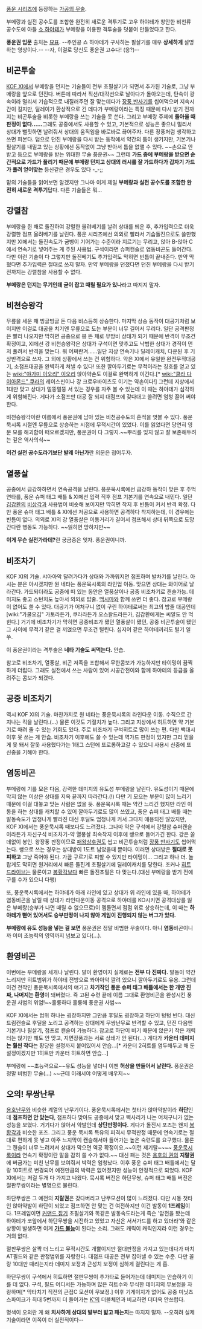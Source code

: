 [[풍운 시리즈]]에 등장하는 [[가공의 무술]].

부메랑과 실전 공수도를 조합한 완전히 새로운 격투기로 고우 하야테가 창안한 비천류 공수도에 아들 [[쇼 하야테]]가 부메랑을 이용한 격투술을 덧붙여 만들었다고 한다.

{{{#!html
<object width="425" height="344"><param name="movie" value="http://www.youtube.com/v/EDuWTcchfFI&hl=ko_KR&fs=1&"></param><param name="allowFullScreen" value="true"></param><param name="allowscriptaccess" value="always"></param><embed src="http://www.youtube.com/v/EDuWTcchfFI&hl=ko_KR&fs=1&" type="application/x-shockwave-flash" allowscriptaccess="always" allowfullscreen="true" width="425" height="344"></embed></object>
}}}
'''풍운권 입문''' 출처는 [[묘표]].
--주인공 쇼 하야테가 구사하는 필살기를 매우 '''상세하게''' 설명하는 영상이다.-- --자, 이걸로 당신도 풍운권 고수다! (응?)--

== 비곤투술 ==
[[KOF XI]]에서 부메랑을 던지는 기술들이 전부 초필살기가 되면서 추가된 기술로, 그냥 부메랑을 앞으로 던진다. 버튼에 따라서 직선/대각선으로 날아다가 돌아오는데, 탄속이 광속이라 멀리서 기습적으로 내질러주면 잘 맞는데다가 [[장풍 반사기]]를 씹어먹으며 지속시간이 길지만, 딜레이가 환상적으로 긴 데다가 부메랑이라는 특징 때문에 다시 받기 전까지는 비곤투술을 비롯한 부메랑을 쓰는 기술을 못 쓴다. 그리고 부메랑 주제에 '''돌아올 때 판정이 없다...... '''그래도 공중에서도 사용할 수 있고, 기본적으로 성능은 좋으니 멀리서 상대가 뻘짓하면 날려줘서 상대의 움직임을 바로바로 끊어주자. 다른 장풍처럼 생각하고 쓰면 피본다. 덤으로 던진 부메랑을 다시 받는 동작에서 약간의 틈이 생기지만, 기본기나 필살기를 내밀고 있는 상황에선 동작없이 그냥 받아서 틈을 없앨 수 있다. ~~손으로 안 받고 등으로 부메랑을 받는 위대한 무술 풍운권~~ 그런데 '''가드 중에 부메랑을 받으면 순간적으로 가드가 풀리기 때문에 부메랑 던지고 상대의 러시를 잘 가드하다가 갑자기 가드가 풀려 얻어맞는''' 등신같은 경우도 있다 -_-;;

밑의 기술들을 읽어보면 알겠지만 그나마 이게 제일 '''부메랑과 실전 공수도를 조합한 완전히 새로운 격투기'''답다. 다른 기술들은 뭐...

== 강렬참 ==
부메랑을 쥔 채로 돌진하여 강렬한 올려베기를 날려 상대를 띄운 후, 추가입력으로 더욱 강렬한 점프 올려베기를 날린다. 풍운 시리즈에선 의외로 빨라서 기습돌진으로도 쓸만했지만 XI에서는 돌진속도가 굼벵이 기어가는 수준이라 지르기는 무리고, 앉아 B-앉아 C에서 연속기로 넣어주는 게 주된 사용법. 구석이라면 슈퍼캔슬로 염동비곤도 들어간다. 다만 이런 기술이 다 그렇지만 돌진베기도 추가입력도 막히면 빈틈이 끝내준다. 만약 막혔다면 추가입력은 절대로 쓰지 말자. 만약 부메랑을 던졌다면 던진 부메랑을 다시 받기 전까지는 강렬참을 사용할 수 없다.

'''부메랑은 던지는 무기인데 굳이 잡고 때릴 필요가 있나'''라고 따지지 말자.

== 비천승왕각 ==
무릎을 세운 채 빙글빙글 돈 다음 비스듬히 상승한다. 마지막 상승 동작이 대공기처럼 보이지만 이걸로 대공을 치기엔 무릎으로 도는 부분이 너무 길어서 무리다. 일단 공격판정은 빨리 나오지만 막히면 공중으로 붕 뜬 채로 무방비 상태가 되기 때문에 반격이 무조건 확정이고, XI에선 강 비천승왕각은 상대가 구석이면 맞추고도 낙법한 상대가 경직이 먼저 풀려서 반격을 맞는다. 뭐 어쩌란겨......일단 지상 연속기나 딜레이캐치, 다운된 후 기상반격으로 쓰자. 그 외에 상황에서 쓰는 건 위험하다. 약은 XI에서 유일한 완전무적대공기, 소점프대공을 완벽하게 쳐낼 수 있다! 또한 깔아두기로는 무적이라는 칭호를 얻고 있는 [[wiki:"야가미 이오리" 이오리]] 앉아약손도 이걸로 완벽하게 이긴다.[* [[wiki:"쿨라 다이아몬드" 쿠라]]의 레이스핀이나 강 크로우바이츠도 이기는 약손이다!] 그런데 지상에서 1대만 맞고 상대가 멀뚱멀뚱 서 있는 경우를 자주 볼 수 있는데 이 때는 하야테가 심각하게 위험해진다. 게다가 소점프만 대공 잘 되지 대점프에 갖다대고 쓸려면 엄청 끌어 써야한다.

비천승왕각이란 이름에서 풍운권에 남아 있는 비천공수도의 흔적을 엿볼 수 있다. 풍운묵시록 시절엔 무릎으로 상승하는 시점에 무적시간이 있었다. 이를 읽었다면 당연히 영문 모를 해괴함이 떠오르겠지만, 풍운권이 다 그렇지.~~뿌리를 잊지 않고 잘 보존해두려는 깊은 역사의식~~

'''이건 실전 공수도라기보단 발레 아닌가'''란 의문은 접어두자.

== 열풍살 ==
공중에서 급강하하면서 연속공격을 날린다. 풍운묵시록에선 급강하 동작이 맞은 후 주먹 연타를, 풍운 슈퍼 태그 배틀 & XI에선 입력 직후 점프 기본기를 연속으로 내민다. 일단 [[김갑환]]의 [[비상각]]과 사용법이 비슷해 보이지만 막히면 착지 후 빈틈이 커서 반격 확정. 다만 풍운 슈퍼 태그 배틀 & XI에선 저공으로 사용하면 공격하다 착지하는데, 이 경우에는 빈틈이 없다. 의외로 XI의 강 열풍살은 이동거리가 길어서 점프해서 상대 뒤쪽으로 도망간다란 행동도 가능하다. ~~읽히면 망하지만~~

'''이게 무슨 실전가라데?'''란 궁금증은 잊자. 풍운권이니까.

== 비조차기 ==
KOF XI의 기술. 샤아아악 달려가다가 상대와 가까워지면 점프하며 발차기를 날린다. 아시는 분은 아시겠지만 원 네타는 풍운묵시록의 라인업 이동. 맞으면 상대는 와이어로 날라간다. 가드되더라도 공중에 떠 있는 동안은 열풍살이나 공중 비조차기로 캔슬가능. 데미지도 좋고 스턴치도 높아서 의외로 밥줄. [[맥시마]]와 함께 쓰면 더 좋다. 참고로 부메랑이 없어도 쓸 수 있다. 대공기가 어처구니 없이 구린 하야테로써는 최고의 밥줄 대공인데 [wiki:"가쿨오김" 가토라든가, 쿠라라든가 오스왈드라든가, 김갑환에게는 씨알도 안 먹힌다.] 거기에 비조차기가 막히면 공중비조가 됐던 열풍살이 됐던, 공중 비곤투술이 됐던 그 사이에 무적기 같은 걸 끼얹으면 무조건 털린다. 심지어 같은 하야테끼리도 털기 일쑤.

이 풍운권이라는 격투술은 '''네타 기술도 써먹는다.''' 안습.

참고로 비조차기, 열풍살, 비곤 저족을 조합해서 무한콤보가 가능하지만 타이밍이 끔찍하게 더럽다. 그래도 실전에서 쓰는 사람이 있어 시공간전이와 함께 하야테의 등급을 올려주는 콤보가 되겠다.

== 공중 비조차기 ==
역시 KOF XI의 기술. 마찬가지로 원 네타는 풍운묵시록의 라인다운 이동. 수직으로 간지나는 킥을 날린다.(...) 물론 이것도 기절치가 높다. 그리고 지상에서 히트하면 약 기본기로 때려 줄 수 있는 기회도 있다. 주로 비조차기 구석히트로 많이 쓰는 편. 다만 백대시 이후 못 쓰는 게 안습. 비조차기 이후에도 쓸 수 있는데 역가드 판정이 있지만 그리 믿을 게 못 돼서 잘못 사용했다가는 1태그 스턴에 또로롱하고갈 수 있으니 사용시 신중에 또 신중을 기해야 한다.

== 염동비곤 ==
부메랑에 기를 모은 다음, 강력한 데미지의 유도성 부메랑을 날린다. 유도성이기 때문에 막지 않는 이상은 상대를 지옥 끝까지 따라간다.(!) 다만 기 모으는 부분이 많이 느리기 때문에 이걸 대놓고 맞는 사람은 없을 듯. 풍운묵시록 때는 약간 느리긴 했지만 라인 이동을 하는 상대를 캐치할 수 있어 깔아두기로도 많이 쓰였고, 풍운 슈퍼 태그 배틀 때는 발동속도가 엄청나게 빨라진 대신 후딜도 엄청나게 커서 그다지 애용되진 않았지만, KOF XI에서는 풍운묵시록 때보다도 느려졌다. 그나마 약은 구석에서 강렬참 슈퍼캔슬이라든가 자신구석 비조차기-약 열풍살 최속착지 이후에 쌩으로 들어가긴 한다. 강은 쓸데없이 봉인. 왕장풍 판정이므로 [[패왕상후권]]도 씹고 비곤투술처럼 [[장풍 반사기]]도 씹어먹는다. 쌩으로 쓰는 경우는 상대방이 1도트 남았을때 뿐이다. 이러면 상대방은 '''절대로 못 피하고''' 그냥 죽어야 된다. 가끔 구르기로 피할 수 있지만 타이밍이... 그리고 하나 더. 놀랍게도 막히면 원거리에서 빠른 돌진계 초필살기에 딜레이캐치를 당한다. 조커나 [[히트 드라이브]]는 물론이고 [[봉황각]]보다 빠른 돌진초필은 다 맞는다.(대신 부메랑을 받기 전에 구를 수가 있으니 다행)

또, 풍운묵시록에서는 하야테가 아래 라인에 있고 상대가 위 라인에 있을 때, 하야테가 염동비곤을 날릴 때 상대가 라인다운이동 공격으로 하야테를 KO시키면 공격대상를 잃은 부메랑(승부가 나면 때릴 수 없으므로)이 멤돌면서 점점 위로 상승하는데, 이 때는 '''하야테가 뻗어 있어서도 승부판정이 나지 않아 게임이 진행되지 않는 버그가 있다.'''

'''부메랑에 유도 성능을 넣는 걸 보면''' 풍운권은 정말 비범한 무술이다. 아니 '''염동'''비곤이니까 이미 초능력의 영역까지 넘보고 있다(...).

== 환영비곤 ==
이번에는 부메랑을 세개나 날린다. 말이 환영이지 실제로는 '''전부 다 진짜다.''' 발동이 약간 느리지만 히트범위가 하야테 전방으로 쫘아아악 깔려 있으니 깔아두기로도 유용. 그런데 이건 전작인 풍운묵시록에서의 얘기고 '''차기작인 풍운 슈퍼 태그 배틀에서는 한 개만 진짜, 나머지는 환영'''이 돼버렸다. 즉 고된 수련 끝에 이름 그대로 환영비곤을 완성시킨 풍운권 사범의 위엄!~~훌륭하다 훌륭해 풍운권 사범~~ 

KOF XI에서는 범위 하나는 굉장하지만 그만큼 후딜도 굉장하고 하단이 텅텅 빈다. 대신 드림캔슬로 후딜을 노리고 공격하는 상대에게 무쌍난무로 반격할 수 있고, 던진 다음엔 기본기나 필살기, 점프로 캔슬이 가능하다. 참고로 하단이 비기 때문에 앉은키 작은 캐릭터는 앉기만 해도 안 맞고, 지면장풍과는 서로 상쇄가 안 된다(...) 게다가 '''카운터 데미지는 훨씬 작다'''는 황당한 설정까지 붙어있어서 안습...[* 카운터 2히트를 염두해두고 해 둔 설정이겠지만 1히트만 카운터 히트하면 안습...]

부메랑에 ~~초능력으로~~유도 성능을 넣더니 이젠 '''허상을 만들어서 날린다.''' 풍운권은 정말 비범한 무술(...) ~~근데 이래서야 어떻게 배우지~~

== 오의! 무쌍난무 ==
[[용호난무]]와 비슷한 계열의 난무기이다. 풍운묵시록에서는 첫타가 앉아약발이라 '''하단'''인데 '''점프하면 안 맞는다''', 점프하다 맞아도 공중에서 맞고 삑사리가 나는 어처구니가 없는 성능을 보였다. 거기다가 앉아서 약발인데 '''상단판정이다.''' 게다가 돌진시 포즈는 왠지 [[봉황각]]과 비슷한 포즈. 그리고 풍운 묵시록 특유의 피격시 무적판정 때문에 연속기로는 절대로 편하게 못 넣고 아주 느지막이 캔슬해서야 들어가는 높은 숙련도를 요구했다. 물론 그 캔슬이 너무 느려져서 상대가 막으면 역공 확정이요.~~이런 제기랄~~~~ [[풍운묵시록]]이라 연속기 확정이란 말을 감히 쓸 수가 없다.~~ 대신 패는 것은 [[용호의 권]]의 '''지랄권'''에 버금가는 미친 난무를 보여줘서 박력은 엄청났다. 이후 풍운 슈퍼 태그 배틀에서는 달랑 10히트로 변경되어 예전만큼의 박력은 없어졌지만 성능이 안정적으로 되었다. KOF XI에서는 저걸 두개 다 가지고 나왔다. 묵시록 버전은 하단무쌍, 슈퍼 태그 배틀 버전은 절판무쌍이라는 별명으로 불린다.
 
하단무쌍은 그 예전의 '''지랄권'''은 갖다버리고 난무모션이 많이 느려졌다. 다만 시동 첫타인 앉아약발이 하단이 되었고 점프하면 안 맞는 건 여전하지만 이건 발동이 '''1프레임'''이다. 1프레임이면 [[커맨드 잡기]] 초필살기와 똑같은 발동속도라는게 즉슨 '암전을 봤는데 하야테가 코앞에서 하단무쌍을 시전하고 있었고 자신은 서서가드를 하고 있더라'와 같은 상황이 발생하면 이게 '''[[가드 불능]]'''이 된다는 소리. 그래도 캐릭이 캐릭인지라 이런 경우는 거의 없다. 

절판무쌍은 살짝 더 느리고 무적시간도 개뿔이지만 절대판정을 가지고 있는데다가 마치 AT필드와 같은 판정범위를 자랑한다. 대점프 대공은 전부 잡아낼 수 있는 수준. 다만 꼴랑 10대만 때리는지라 데미지 보정과 근성치 보정이 심하게 걸린다는 게 흠.

하단무쌍이 구석에서 히트하면 절판무쌍이 추가타로 들어가는데 데미지는 안습하기 이를 데 없다. 구석, 필드 어디서든 가능하며 많은 히트수와 무식한 데미지의 무보정을 자랑하며[* 막타치기 직전의 근접C 모션이 무보정.] 이후 기게이지가 없어도 공중 미닛츠 스파이크가 최대 5번까지 더 들어가는 [[K']]의 더블체인과 비교하면 더더욱 안쓰럽다.

명색이 오의란 게 왜 '''치사하게 상대의 발부터 밟고 패는지'''는 따지지 말자. --오히려 실제 기술이라면 이쪽이 더 실전적이다--

